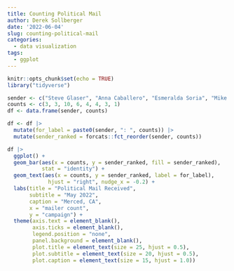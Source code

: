 ```yaml
---
title: Counting Political Mail
author: Derek Sollberger
date: '2022-06-04'
slug: counting-political-mail
categories:
  - data visualization
tags:
  - ggplot
---
```


```r
knitr::opts_chunk$set(echo = TRUE)
library("tidyverse")
```

```r
sender <- c("Steve Glaser", "Anna Caballero", "Esmeralda Soria", "Mike Karbassi", "Adam Gray", "CA Real Estate", "CFT", "misc")
counts <- c(3, 3, 10, 6, 4, 4, 3, 1)
df <- data.frame(sender, counts)
```

```r
df <- df |>
  mutate(for_label = paste0(sender, ": ", counts)) |>
  mutate(sender_ranked = forcats::fct_reorder(sender, counts))
```

```r
df |>
  ggplot() +
  geom_bar(aes(x = counts, y = sender_ranked, fill = sender_ranked),
           stat = "identity") +
  geom_text(aes(x = counts, y = sender_ranked, label = for_label),
             hjust = "right", nudge_x = -0.2) +
  labs(title = "Political Mail Received",
       subtitle = "May 2022",
       caption = "Merced, CA",
       x = "mailer count",
       y = "campaign") +
  theme(axis.text = element_blank(),
        axis.ticks = element_blank(),
        legend.position = "none",
        panel.background = element_blank(),
        plot.title = element_text(size = 25, hjust = 0.5),
        plot.subtitle = element_text(size = 20, hjust = 0.5),
        plot.caption = element_text(size = 15, hjust = 1.0))
```